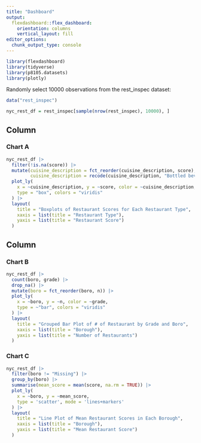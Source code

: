 ```yaml
---
title: "Dashboard"
output: 
  flexdashboard::flex_dashboard:
    orientation: columns
    vertical_layout: fill
editor_options: 
  chunk_output_type: console
---
```


```r
library(flexdashboard)
library(tidyverse)
library(p8105.datasets)
library(plotly)
```

Randomly select 10000 observations from the rest_inspec dataset:

```r
data("rest_inspec")

nyc_rest_df = rest_inspec[sample(nrow(rest_inspec), 10000), ]
```


Column {data-width=650}
-----------------------------------------------------------------------

### Chart A

```r
nyc_rest_df |>
  filter(!is.na(score)) |>
  mutate(cuisine_description = fct_reorder(cuisine_description, score),
         cuisine_description = recode(cuisine_description, "Bottled beverages, including water, sodas, juices, etc." = "Bottled beverages", "Latin (Cuban, Dominican, Puerto Rican, South & Central American)" = "Latin")) |>
  plot_ly(
    x = ~cuisine_description, y = ~score, color = ~cuisine_description,
    type = "box", colors = "viridis"
  ) |>
  layout(
    title = "Boxplots of Restaurant Scores for Each Restaurant Type",
    xaxis = list(title = "Restaurant Type"),
    yaxis = list(title = "Restaurant Score")
  )
```

Column {data-width=350}
-----------------------------------------------------------------------

### Chart B

```r
nyc_rest_df |>
  count(boro, grade) |>
  drop_na() |>
  mutate(boro = fct_reorder(boro, n)) |>
  plot_ly(
    x = ~boro, y = ~n, color = ~grade, 
    type = ~"bar", colors = "viridis"
  ) |>
  layout(
    title = "Grouped Bar Plot of # of Restaurant by Grade and Boro",
    xaxis = list(title = "Borough"),
    yaxis = list(title = "Number of Restaurants")
  )
```

### Chart C

```r
nyc_rest_df |>
  filter(boro != "Missing") |>
  group_by(boro) |>
  summarise(mean_score = mean(score, na.rm = TRUE)) |>
  plot_ly(
    x = ~boro, y = ~mean_score, 
    type = 'scatter', mode = 'lines+markers'
  ) |>
  layout(
    title = "Line Plot of Mean Restaurant Scores in Each Borough",
    xaxis = list(title = "Borough"),
    yaxis = list(title = "Mean Restaurant Score")
  )
```



